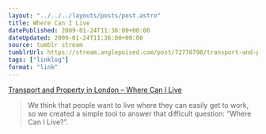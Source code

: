 ```yaml
---
layout: "../../../layouts/posts/post.astro"
title: Where Can I Live
datePublished: 2009-01-24T11:36:00+00:00
dateUpdated: 2009-01-24T11:36:00+00:00
source: tumblr stream
tumblrUrl: https://stream.anglepoised.com/post/72778798/transport-and-property-in-london-where-can-i
tags: ["linklog"]
format: "link"
---
```


[Transport and Property in London &#8211; Where Can I Live][1]

> We think that people want to live where they can easily get to work, so we created a simple tool to answer that difficult question: &ldquo;Where Can I Live?&rdquo;.

[1]: http://www.where-can-i-live.com/londonproperty

